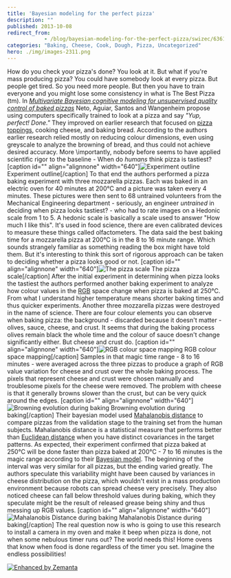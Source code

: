 ```yaml
---
title: 'Bayesian modeling for the perfect pizza'
description: ""
published: 2013-10-08
redirect_from: 
            - /blog/bayesian-modeling-for-the-perfect-pizza/swizec/6361
categories: "Baking, Cheese, Cook, Dough, Pizza, Uncategorized"
hero: ./img/images-2311.png
---
```

How do you check your pizza&#x27;s done? You look at it. But what if you&#x27;re mass producing pizza? You could have somebody look at every pizza. But people get tired. So you need more people. But then you have to train everyone and you might lose some consistency in what is The Best Pizza (tm). In [_Multivariate Bayesian cognitive modeling for unsupervised quality control of baked pizzas_](http://link.springer.com/article/10.1007%2Fs00138-011-0339-7) Neto, Aguiar, Santos and Wangenheim propose using computers specifically trained to look at a pizza and say _&quot;Yup, perfect! Done.&quot;_ They improved on earlier research that focused on [pizza toppings](http://en.wikipedia.org/wiki/Pizza "Pizza"), cooking cheese, and baking bread. According to the authors earlier research relied mostly on reducing colour dimensions, even using greyscale to analyze the browning of bread, and thus could not achieve desired accuracy. More \\importantly, nobody before seems to have applied scientific rigor to the baseline - When do _humans_ think pizza is tastiest? \[caption id=&quot;&quot; align=&quot;alignnone&quot; width=&quot;640&quot;]![Experiment outline](./img/images-2311.png "Experiment outline") Experiment outline\[/caption] To that end the authors performed a pizza baking experiment with three mozzarella pizzas. Each was baked in an electric oven for 40 minutes at 200°C and a picture was taken every 4 minutes. These pictures were then sent to 68 untrained volunteers from the Mechanical Engineering department - seriously, an engineer _untrained_ in deciding when pizza looks tastiest? - who had to rate images on a Hedonic scale from 1 to 5. A hedonic scale is basically a scale used to answer &quot;How much I like this&quot;. It&#x27;s used in food science, there are even calibrated devices to measure these things called olfactometers. The data said the best baking time for a mozzarella pizza at 200°C is in the 8 to 16 minute range. Which sounds strangely familiar as something reading the box might have told them. But it&#x27;s interesting to think this sort of rigorous approach can be taken to deciding whether a pizza looks good or not. \[caption id=&quot;&quot; align=&quot;alignnone&quot; width=&quot;640&quot;]![The pizza scale](./img/images-2312.png "The pizza scale") The pizza scale\[/caption] After the initial experiment in determining when pizza looks the tastiest the authors performed another baking experiment to analyze how colour values in the [RGB](http://en.wikipedia.org/wiki/RGB_color_model "RGB color model") space change when pizza is baked at 250°C. From what I understand higher temperature means shorter baking times and thus quicker experiments. Another three mozzarella pizzas were destroyed in the name of science. There are four colour elements you can observe when baking pizza: the background - discarded because it doesn&#x27;t matter - olives, sauce, cheese, and crust. It seems that during the baking process olives remain black the whole time and the colour of sauce doesn&#x27;t change significantly either. But cheese and crust do. \[caption id=&quot;&quot; align=&quot;alignnone&quot; width=&quot;640&quot;]![RGB colour space mapping](./img/images-2313.png "RGB colour space mapping") RGB colour space mapping\[/caption] Samples in that magic time range - 8 to 16 minutes - were averaged across the three pizzas to produce a graph of RGB value variation for cheese and crust over the whole baking process. The pixels that represent cheese and crust were chosen manually and troublesome pixels for the cheese were removed. The problem with cheese is that it generally browns slower than the crust, but can be very quick around the edges. \[caption id=&quot;&quot; align=&quot;alignnone&quot; width=&quot;640&quot;]![Browning evolution during baking](./img/images-2316.png "Browning evolution during baking") Browning evolution during baking\[/caption] Their bayesian model used [Mahalanobis distance](http://en.wikipedia.org/wiki/Mahalanobis_distance "Mahalanobis distance") to compare pizzas from the validation stage to the training set from the human subjects. Mahalanobis distance is a statistical measure that performs better than [Euclidean distance](http://en.wikipedia.org/wiki/Euclidean_distance "Euclidean distance") when you have distinct covariances in the target patterns. As expected, their experiment confirmed that pizza baked at 250°C will be done faster than pizza baked at 200°C - 7 to 16 minutes is the magic range according to their [Bayesian model](http://en.wikipedia.org/wiki/Bayesian_network "Bayesian network"). The beginning of the interval was very similar for all pizzas, but the ending varied greatly. The authors speculate this variability might have been caused by variances in cheese distribution on the pizza, which wouldn&#x27;t exist in a mass production environment because robots can spread cheese very precisely. They also noticed cheese can fall below threshold values during baking, which they speculate might be the result of released grease being shiny and thus messing up RGB values. \[caption id=&quot;&quot; align=&quot;alignnone&quot; width=&quot;640&quot;]![Mahalanobis Distance during baking](./img/images-2315.png "Mahalanobis Distance during baking") Mahalanobis Distance during baking\[/caption] The real question now is who is going to use this research to install a camera in my oven and make it beep when pizza is done, not when some nebulous timer runs out? The world needs this! Home ovens that know when food is done regardless of the timer you set. Imagine the endless possibilities!

[![Enhanced by Zemanta](http://img.zemanta.com/zemified_e.png?x-id=65125c57-33a5-46ee-b605-aaee82183407)](http://www.zemanta.com/?px "Enhanced by Zemanta")